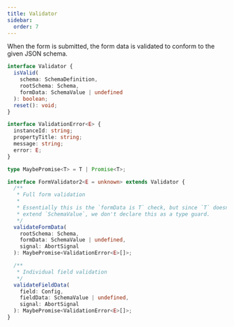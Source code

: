 ```yaml
---
title: Validator
sidebar:
  order: 7
---
```


When the form is submitted, the form data is validated to conform to the given JSON schema.

```typescript
interface Validator {
  isValid(
    schema: SchemaDefinition,
    rootSchema: Schema,
    formData: SchemaValue | undefined
  ): boolean;
  reset(): void;
}

interface ValidationError<E> {
  instanceId: string;
  propertyTitle: string;
  message: string;
  error: E;
}

type MaybePromise<T> = T | Promise<T>;

interface FormValidator2<E = unknown> extends Validator {
  /**
   * Full form validation
   *
   * Essentially this is the `formData is T` check, but since `T` doesn't
   * extend `SchemaValue`, we don't declare this as a type guard.
   */
  validateFormData(
    rootSchema: Schema,
    formData: SchemaValue | undefined,
    signal: AbortSignal
  ): MaybePromise<ValidationError<E>[]>;

  /**
   * Individual field validation
   */
  validateFieldData(
    field: Config,
    fieldData: SchemaValue | undefined,
    signal: AbortSignal
  ): MaybePromise<ValidationError<E>[]>;
}
```
